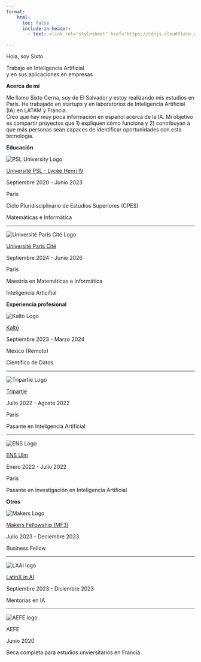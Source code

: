 ```yaml
---
format:
    html:
      toc: false
      include-in-header:
        - text: <link rel="stylesheet" href="https://cdnjs.cloudflare.com/ajax/libs/font-awesome/6.0.0/css/all.min.css">

---
```


<div class="hero">

<p class="hero-subtitle">Hola, soy Sixto</p>

<p class="hero-title">
  Trabajo en <span class="orange-highlight">Inteligencia Artificial</span><br>
  y en sus aplicaciones en empresas
</p>


</div>


<div class="social-links">
  <a href="mailto:sixto2cerna@gmail.com" aria-label="Email">
    <i class="fa-solid fa-envelope"></i>
  </a>
  <a href="https://www.linkedin.com/in/sixto-cerna" aria-label="LinkedIn">
    <i class="fa-brands fa-linkedin"></i>
  </a>
  <a href="https://github.com/sixtocerna" aria-label="LinkedIn">
    <i class="fa-brands fa-github"></i>
  </a>
</div>

**Acerca de mí**

```{=html}
<div class="content-section">
  <p>
  Me llamo Sixto Cerna, soy de El Salvador y estoy realizando mis estudios en París. He trabajado en startups y en laboratorios de Inteligencia Artificial (IA) en LATAM y Francia. <br>
  Creo que hay muy poca información en español acerca de la IA. Mi objetivo es compartir proyectos que 1) expliquen cómo funciona y 2) contribuyan a que más personas sean capaces de identificar oportunidades con esta tecnología. 
  </p>

  <!--
    <p>
    P.D. Busco empresas (cualquier tamaño) que estén interesadas en utilizar análisis de datos y/o IA para un proyecto. Si esto les llama la atención, pueden <a class="inline-link" href="mailto:sixto2cerna@gmail.com?subject=An%C3%A1lisis%20de%20datos%20e%20IA%20en%20[nombre%20empresa]&body=Hola%20Sixto,%0A%0AMe%20llamo%20[nombre].%20Me%20gustar%C3%ADa%20saber%20m%C3%A1s%20acerca%20del%20proyecto%20que%20est%C3%A1s%20desarrollando%20acerca%20del%20uso%20de%20an%C3%A1lisis%20de%20datos%20e%20IA%20en%20empresas.">contactarme aquí</a>.
    </p>
  -->
  
</div>
```

**Educación**

```{=html}

<div class="content-section">
  <div class="education-experience-entry">
    <div class="logo-container">
      <img src="assets/psl_logo.png" alt="PSL University Logo" class="logo">
    </div>
    <div class="university-company-info">
      <p class="university-company-name"> <a class="card-link" href="https://psl.eu/en/education/multidisciplinary-undergraduate-degree-cpes">Université PSL - Lycée Henri IV</a></p>
      <p class="period">Septiembre 2020 - Junio 2023</p>
      <p class="location">Paris</p>
    </div>
    <div class="information">
      <p class="name">Ciclo Pluridisciplinario de Estudios Superiores (CPES)</p>
      <p class="field">Matemáticas e Informática</p>
    </div>
  </div>

  <hr class="separator">

  <div class="education-experience-entry">
    <div class="logo-container">
      <img src="assets/paris_cite_logo.png" alt="Université Paris Cité Logo" class="logo">
    </div>
    <div class="university-company-info">
      <p class="university-company-name"><a href="https://master.math.u-paris.fr/en/parcours/data/" class="card-link">Université Paris Cité</a></p>
      <p class="period">Septiembre 2024 - Junio 2026</p>
      <p class="location">Paris</p>
    </div>
    <div class="information">
      <p class="name">Maestría en Matemáticas e Informática</p>
      <p class="field">Inteligencia Articifial</p>
    </div>
  </div>

</div>

```
**Experiencia profesional**

```{=html}
<div class="content-section">
  <div class="education-experience-entry">
    <div class="logo-container">
      <img src="assets/kalto_logo.png" alt="Kalto Logo" class="logo">
    </div>
    <div class="university-company-info">
      <p class="university-company-name"><a class="card-link" href="https://www.kalto.la">Kalto</a></p>
      <p class="period">Septiembre 2023 - Marzo 2024</p>
      <p class="location">Mexico (Remoto)</p>
    </div>
    <div class="information">
      <p class="name">Científico de Datos</p>
    </div>
  </div>

  <hr class="separator">

  <div class="education-experience-entry">
    <div class="logo-container">
      <img src="assets/tripartie_logo.png" alt="Tripartie Logo" class="logo">
    </div>
    <div class="university-company-info">
      <p class="university-company-name"><a class="card-link" href="https://tripartie.com/">Tripartie</a></p>
      <p class="period">Julio 2022 - Agosto 2022</p>
      <p class="location">Paris</p>
    </div>
    <div class="information">
      <p class="name">Pasante en Inteligencia Artificial</p>
    </div>
  </div>

  <hr class="separator">

  <div class="education-experience-entry">
    <div class="logo-container">
      <img src="assets/ens_logo.png" alt="ENS Logo" class="logo">
    </div>
    <div class="university-company-info">
      <p class="university-company-name"><a class="card-link" href="https://csd.ens.psl.eu">ENS Ulm</a></p>
      <p class="period">Enero 2022 - Julio 2022</p>
      <p class="location">Paris</p>
    </div>
    <div class="information">
      <p class="name">Pasante en investigación en Inteligencia Artificial</p>
    </div>
  </div>

</div>
```

**Otros**

```{=html}
<div class="content-section">
  <div class="education-experience-entry">
    <div class="logo-container">
      <img src="assets/makers_logo.png" alt="Makers Logo" class="logo">
    </div>
    <div class="university-company-info">
      <p class="university-company-name"><a href="https://makers.ngo" class="card-link">Makers Fellowship (MF3)</a></p>
      <p class="period">Julio 2023 - Deciembre 2023</p>
    </div>
    <div class="information">
      <p class="name">Business Fellow</p>
    </div>
  </div>

  <hr class="separator">

  <div class="education-experience-entry">
    <div class="logo-container">
      <img src="assets/LXAI_logo.png" alt="LXAI logo" class="logo">
    </div>
    <div class="university-company-info">
      <p class="university-company-name"><a href="https://www.latinxinai.org" class="card-link">LatinX in AI</a></p>
      <p class="period">Septiembre 2023 - Diciembre 2023</p>
    </div>
    <div class="information">
      <p class="name">Mentorías en IA</p>
    </div>
  </div>

  <hr class="separator">

  <div class="education-experience-entry">
    <div class="logo-container">
      <img src="assets/aefe_logo.png" alt="AEFE logo" class="logo">
    </div>
    <div class="university-company-info">
      <p class="university-company-name">AEFE</p>
      <p class="period">Junio 2020</p>
    </div>
    <div class="information">
      <p class="name">Beca completa para estudios unviersitarios en Francia</p>
    </div>
  </div>

</div>
```
